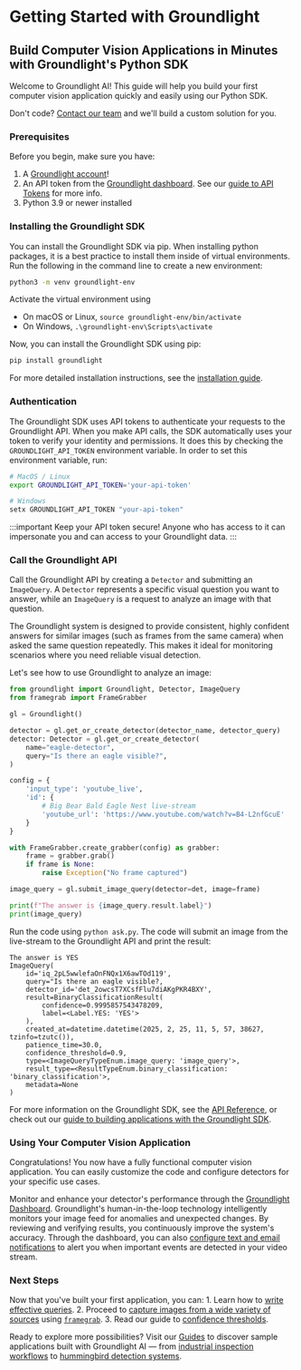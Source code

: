 # Getting Started with Groundlight

## Build Computer Vision Applications in Minutes with Groundlight's Python SDK

Welcome to Groundlight AI! This guide will help you build your first computer vision application quickly and easily using our Python SDK.

Don't code? [Contact our team](mailto:support@groundlight.ai) and we'll build a custom solution for you.

### Prerequisites
Before you begin, make sure you have:
1. A [Groundlight account](https://dashboard.groundlight.ai/)!
2. An API token from the [Groundlight dashboard](https://dashboard.groundlight.ai/reef/my-account/api-tokens). See our [guide to API Tokens](http://localhost:3000/python-sdk/docs/getting-started/api-tokens) for more info.
3. Python 3.9 or newer installed

### Installing the Groundlight SDK

You can install the Groundlight SDK via pip. When installing python packages, it is a best practice to install them
inside of virtual environments. Run the following in the command line to create a new environment:
```bash
python3 -m venv groundlight-env
```

Activate the virtual environment using
- On macOS or Linux, `source groundlight-env/bin/activate`
- On Windows, `.\groundlight-env\Scripts\activate`

Now, you can install the Groundlight SDK using pip:
```bash
pip install groundlight
```

For more detailed installation instructions, see the [installation guide](/docs/installation/).

### Authentication
The Groundlight SDK uses API tokens to authenticate your requests to the Groundlight API.
When you make API calls, the SDK automatically uses your token to verify your identity and permissions. It
does this by checking the `GROUNDLIGHT_API_TOKEN` environment variable. In order to set this environment
variable, run:
```bash
# MacOS / Linux
export GROUNDLIGHT_API_TOKEN='your-api-token'
```
```powershell
# Windows
setx GROUNDLIGHT_API_TOKEN "your-api-token"
```
:::important
Keep your API token secure! Anyone who has access to it can impersonate you and can access to your Groundlight data.
:::

### Call the Groundlight API

Call the Groundlight API by creating a `Detector` and submitting an `ImageQuery`. A `Detector` represents a specific
visual question you want to answer, while an `ImageQuery` is a request to analyze an image with that question.

The Groundlight system is designed to provide consistent, highly confident answers for similar images
(such as frames from the same camera) when asked the same question repeatedly. This makes it ideal for
monitoring scenarios where you need reliable visual detection.

Let's see how to use Groundlight to analyze an image:
```python title="ask.py"
from groundlight import Groundlight, Detector, ImageQuery
from framegrab import FrameGrabber

gl = Groundlight()

detector = gl.get_or_create_detector(detector_name, detector_query)
detector: Detector = gl.get_or_create_detector(
    name="eagle-detector",
    query="Is there an eagle visible?",
)

config = {
    'input_type': 'youtube_live',
    'id': {
        # Big Bear Bald Eagle Nest live-stream
        'youtube_url': 'https://www.youtube.com/watch?v=B4-L2nfGcuE'
    }
}

with FrameGrabber.create_grabber(config) as grabber:
    frame = grabber.grab()
    if frame is None:
        raise Exception("No frame captured")

image_query = gl.submit_image_query(detector=det, image=frame)

print(f"The answer is {image_query.result.label}")
print(image_query)
```

Run the code using `python ask.py`. The code will submit an image from the live-stream to the Groundlight API and print the result:
```
The answer is YES
ImageQuery(
    id='iq_2pL5wwlefaOnFNQx1X6awTOd119',
    query="Is there an eagle visible?,
    detector_id='det_2owcsT7XCsfFlu7diAKgPKR4BXY',
    result=BinaryClassificationResult(
        confidence=0.9995857543478209,
        label=<Label.YES: 'YES'>
    ),
    created_at=datetime.datetime(2025, 2, 25, 11, 5, 57, 38627, tzinfo=tzutc()),
    patience_time=30.0,
    confidence_threshold=0.9,
    type=<ImageQueryTypeEnum.image_query: 'image_query'>,
    result_type=<ResultTypeEnum.binary_classification: 'binary_classification'>,
    metadata=None
)
```

For more information on the Groundlight SDK, see the [API Reference](/docs/api-reference/), or check out our [guide to building applications with the Groundlight SDK](/docs/guide/).

### Using Your Computer Vision Application

Congratulations! You now have a fully functional computer vision application. You can easily customize the code and configure detectors for your specific use cases.

Monitor and enhance your detector's performance through the [Groundlight Dashboard](https://dashboard.groundlight.ai/).
Groundlight's human-in-the-loop technology intelligently monitors your image feed for anomalies and unexpected changes.
By reviewing and verifying results, you continuously improve the system's accuracy. Through the dashboard, you can also
[configure text and email notifications](/docs/guide/alerts) to alert you when important events are detected in your video stream.

### Next Steps

Now that you've built your first application, you can:
    1. Learn how to [write effective queries](/docs/getting-started/writing-queries).
    2. Proceed to [capture images from a wide variety of sources](/docs/guide/grabbing-images) using [`framegrab`](https://github.com/groundlight/framegrab).
    3. Read our guide to [confidence thresholds](/docs/guide/managing-confidence).



Ready to explore more possibilities? Visit our [Guides](https://www.groundlight.ai/guides) to discover sample
applications built with Groundlight AI — from [industrial inspection workflows](https://www.groundlight.ai/blog/lkq-corporation-uses-groundlight-ai-to-revolutionize-quality-control-and-inspection)
to [hummingbird detection systems](https://www.groundlight.ai/guides/detecting-hummingbirds-with-groundlight-ai).